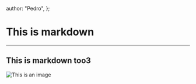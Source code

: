   author: "Pedro",
};

# This is markdown

---

## This is markdown too3

![This is an image](/posts/test/img.jpg)

